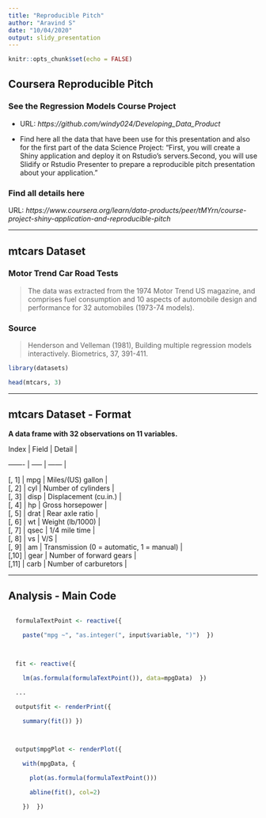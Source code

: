 ```yaml
---
title: "Reproducible Pitch"
author: "Aravind S"
date: "10/04/2020"
output: slidy_presentation
---
```


```r
knitr::opts_chunk$set(echo = FALSE)
```

## Coursera Reproducible Pitch



### See the Regression Models Course Project  



- URL: *https://github.com/windy024/Developing_Data_Product*

- Find here all the data that have been use for this presentation and also for the first part of the data Science Project: "First, you will create a Shiny application and deploy it on Rstudio's servers.Second, you will use Slidify or Rstudio Presenter to prepare a reproducible pitch presentation about your application."



### Find all details here

URL: *https://www.coursera.org/learn/data-products/peer/tMYrn/course-project-shiny-application-and-reproducible-pitch*



---



## mtcars Dataset



### Motor Trend Car Road Tests



> The data was extracted from the 1974 Motor Trend US magazine, and comprises fuel consumption and 10 aspects of automobile design and performance for 32 automobiles (1973-74 models).

### Source

> Henderson and Velleman (1981), Building multiple regression models interactively. Biometrics, 37, 391-411.

```r

library(datasets)

head(mtcars, 3)

```



---



## mtcars Dataset - Format



**A data frame with 32 observations on 11 variables.**



| Index | Field | Detail |

------- | ----- | ------ |

| [, 1] | mpg | Miles/(US) gallon |

| [, 2]  | cyl | Number of cylinders |

| [, 3]	| disp | Displacement (cu.in.) |

| [, 4]	| hp | Gross horsepower |

| [, 5]	| drat | Rear axle ratio |

| [, 6]	| wt | Weight (lb/1000) |

| [, 7]	| qsec | 1/4 mile time |

| [, 8]	| vs | V/S |

| [, 9]	| am | Transmission (0 = automatic, 1 = manual) |

| [,10]	| gear | Number of forward gears |

| [,11]	| carb | Number of carburetors |



---



## Analysis - Main Code



```r

  formulaTextPoint <- reactive({

    paste("mpg ~", "as.integer(", input$variable, ")")  })

  

  fit <- reactive({

    lm(as.formula(formulaTextPoint()), data=mpgData)  })

  ...

  output$fit <- renderPrint({

    summary(fit()) })

  

  output$mpgPlot <- renderPlot({

    with(mpgData, {

      plot(as.formula(formulaTextPoint()))

      abline(fit(), col=2)

    })  })

```
